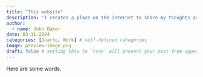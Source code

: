 ```yaml
---
title: "This website"
description: "I created a place on the internet to share my thoughts and projects."
author:
  - name: John Baker
date: 03-11-2024
categories: [Quarto, Work] # self-defined categories
image: preview-image.png
draft: false # setting this to `true` will prevent your post from appearing on your listing page until you're ready!
---
```


Here are some words.